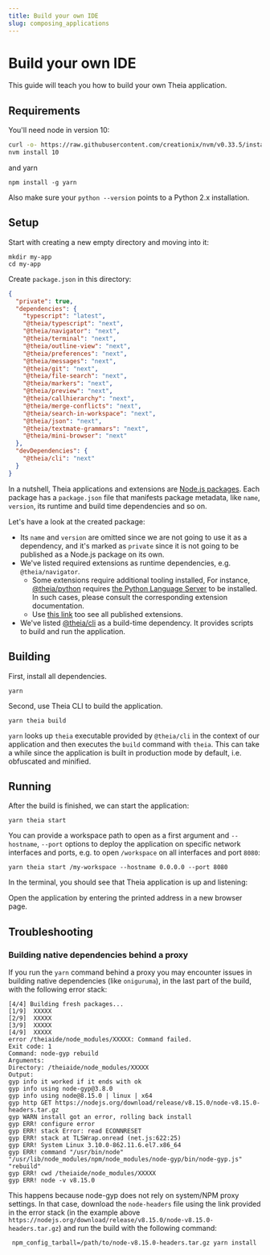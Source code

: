 ```yaml
---
title: Build your own IDE
slug: composing_applications
---
```



# Build your own IDE

This guide will teach you how to build your own Theia application.

## Requirements

You'll need node in version 10:

```bash
curl -o- https://raw.githubusercontent.com/creationix/nvm/v0.33.5/install.sh | bash
nvm install 10
```

and yarn

```
npm install -g yarn
```

Also make sure your `python --version` points to a Python 2.x installation.

## Setup

Start with creating a new empty directory and moving into it:

    mkdir my-app
    cd my-app

Create `package.json` in this directory:

```json
{
  "private": true,
  "dependencies": {
    "typescript": "latest",
    "@theia/typescript": "next",
    "@theia/navigator": "next",
    "@theia/terminal": "next",
    "@theia/outline-view": "next",
    "@theia/preferences": "next",
    "@theia/messages": "next",
    "@theia/git": "next",
    "@theia/file-search": "next",
    "@theia/markers": "next",
    "@theia/preview": "next",
    "@theia/callhierarchy": "next",
    "@theia/merge-conflicts": "next",
    "@theia/search-in-workspace": "next",
    "@theia/json": "next",
    "@theia/textmate-grammars": "next",
    "@theia/mini-browser": "next"
  },
  "devDependencies": {
    "@theia/cli": "next"
  }
}
```

In a nutshell, Theia applications and extensions are [Node.js packages](https://nodesource.com/blog/the-basics-of-package-json-in-node-js-and-npm/). Each package has a `package.json` file that manifests package metadata,
like `name`, `version`, its runtime and build time dependencies and so on.

Let's have a look at the created package:
  - Its `name` and `version` are omitted since we are not going to use it as a dependency, and
    it's marked as `private` since it is not going to be published as a Node.js package on its own.
  - We've listed required extensions as runtime dependencies, e.g. `@theia/navigator`.
    - Some extensions require additional tooling installed,
    For instance, [@theia/python](https://www.npmjs.com/package/@theia/python) requires
    [the Python Language Server](https://github.com/palantir/python-language-server) to be installed.
    In such cases, please consult the corresponding extension documentation.
    - Use [this link](https://www.npmjs.com/search?q=keywords:theia-extension) too see all published extensions.
  - We've listed [@theia/cli](https://www.npmjs.com/package/@theia/cli) as a build-time dependency. It provides scripts to build and run the application.

## Building

First, install all dependencies.

    yarn

Second, use Theia CLI to build the application.

    yarn theia build

`yarn` looks up `theia` executable provided by `@theia/cli` in the context of our application
and then executes the `build` command with `theia`.
This can take a while since the application is built in production mode by default,
i.e. obfuscated and minified.

## Running

After the build is finished, we can start the application:

    yarn theia start

You can provide a workspace path to open as a first argument
and `--hostname`, `--port` options to deploy the application on specific network interfaces and ports,
e.g. to open `/workspace` on all interfaces and port `8080`:

    yarn theia start /my-workspace --hostname 0.0.0.0 --port 8080

In the terminal, you should see that Theia application is up and listening:

<DocImage name="docs-terminal.png" alt="Terminal" shadow={true} width="75rem"/>

Open the application by entering the printed address in a new browser page.

## Troubleshooting

### Building native dependencies behind a proxy

If you run the `yarn` command behind a proxy you may encounter issues in building native dependencies (like `oniguruma`), in the last part of the build, with the following error stack:

    [4/4] Building fresh packages...
    [1/9]  XXXXX
    [2/9]  XXXXX
    [3/9]  XXXXX
    [4/9]  XXXXX
    error /theiaide/node_modules/XXXXX: Command failed.
    Exit code: 1
    Command: node-gyp rebuild
    Arguments:
    Directory: /theiaide/node_modules/XXXXX
    Output:
    gyp info it worked if it ends with ok
    gyp info using node-gyp@3.8.0
    gyp info using node@8.15.0 | linux | x64
    gyp http GET https://nodejs.org/download/release/v8.15.0/node-v8.15.0-headers.tar.gz
    gyp WARN install got an error, rolling back install
    gyp ERR! configure error
    gyp ERR! stack Error: read ECONNRESET
    gyp ERR! stack at TLSWrap.onread (net.js:622:25)
    gyp ERR! System Linux 3.10.0-862.11.6.el7.x86_64
    gyp ERR! command "/usr/bin/node" "/usr/lib/node_modules/npm/node_modules/node-gyp/bin/node-gyp.js" "rebuild"
    gyp ERR! cwd /theiaide/node_modules/XXXXX
    gyp ERR! node -v v8.15.0

This happens because node-gyp does not rely on system/NPM proxy settings. In that case, download the `node-headers` file using the link provided in the error stack
(in the example above `https://nodejs.org/download/release/v8.15.0/node-v8.15.0-headers.tar.gz`) and run the build with the following command:

     npm_config_tarball=/path/to/node-v8.15.0-headers.tar.gz yarn install

<DocArrowNavigators prev="services_and_contributions" prevTitle="Services and Contributions" next="authoring_extensions" nextTitle="Authoring Theia Extensions"/>
